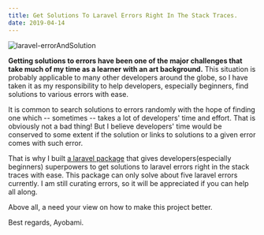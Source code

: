 ```yaml
---
title: Get Solutions To Laravel Errors Right In The Stack Traces.
date: 2019-04-14
---
```

![laravel-errorAndSolution](https://thepracticaldev.s3.amazonaws.com/i/89m4zopz2bkyxjblix48.PNG)

**Getting solutions to errors have been one of the major challenges that take much of my time as a learner with an art background.** This situation is probably applicable to many other developers around the globe, so I have taken it as my responsibility to help developers, especially beginners, find solutions to various errors with ease.

It is common to search solutions to errors randomly with the hope of finding one which -- sometimes -- takes a lot of developers' time and effort. That is obviously not a bad thing! But I believe developers' time would be conserved to some extent if the solution or links to solutions to a given error comes with such error.

That is why I built [a laravel package](https://github.com/codingnninja/lerrors) that gives developers(especially beginners) superpowers to get solutions to laravel errors right in the stack traces with ease. This package can only solve about five laravel errors currently. I am still curating errors, so it will be appreciated if you can help all along.

Above all, a need your view on how to make this project better.

Best regards,
Ayobami.

